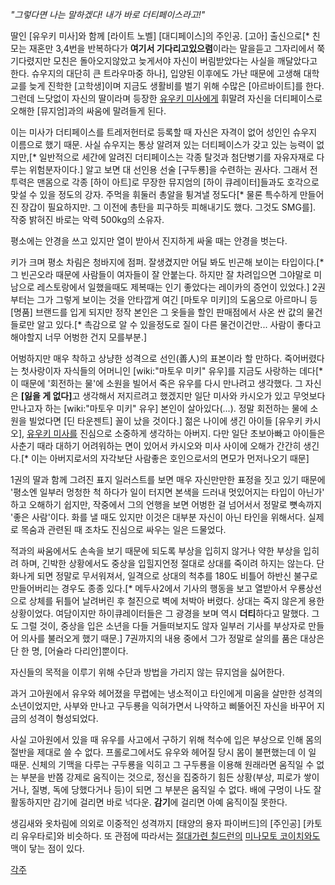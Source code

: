 ''"그렇다면 나는 말하겠다! 내가 바로 더티페이스라고!"''

딸인 [유우키 미사]와 함께 [라이트 노벨] [대디페이스]의 주인공. [고아] 출신으로[* 친모는 재혼만 3,4번을 반복하다가 '''여기서 기다리고있으렴'''이라는 말을듣고 그자리에서 쭉 기다렸지만 모친은 돌아오지않았고 늦게서야 자신이 버림받았다는 사실을 깨달았다고한다. 슈우지의 대단히 큰 트라우마중 하나], 입양된 이후에도 가난 때문에 고생해 대학교를 늦게 진학한 [고학생]이며 지금도 생활비를 벌기 위해 수많은 [아르바이트]를 한다. 그런데 느닷없이 자신의 딸이라며 등장한 [[유우키 미사]]에게 휘말려 자신을 더티페이스로 오해한 [뮤지엄]과의 싸움에 말려들게 된다.

이는 미사가 더티페이스를 트레저헌터로 등록할 때 자신은 자격이 없어 성인인 슈우지 이름으로 했기 때문. 사실 슈우지는 통상 알려져 있는 더티페이스가 갖고 있는 능력이 없지만,[* 일반적으로 세간에 알려진 더티페이스는 각종 탈것과 첨단병기를 자유자재로 다루는 위험분자이다.] 알고 보면 대 선인용 선술 [구두룡]을 수련하는 권사다. 
그래서 전투력은 맨몸으로 각종 [하이 아트]로 무장한 뮤지엄의 [하이 큐레이터]들과도 호각으로 맞설 수 있을 정도의 강자. 주먹을 휘둘러 총알을 튕겨낼 정도다[* 물론 특수하게 만들어진 장갑이 필요하지만. 그 이전에 총탄을 피구하듯 피해내기도 했다. 그것도 SMG를]. 작중 밝혀진 바로는 악력 500kg의 소유자.

평소에는 안경을 쓰고 있지만 열이 받아서 진지하게 싸울 때는 안경을 벗는다.

키가 크며 평소 차림은 청바지에 점퍼. 잘생겼지만 어딜 봐도 빈곤해 보이는 타입이다.[* 그 빈곤오라 때문에 사람들이 여자들이 잘 안붙는다. 하지만 잘 차려입으면 그야말로 미남으로 레스토랑에서 일했을때도 제복때는 인기 좋았다는 레이카의 증언이 있었다.] 2권부터는 그가 그렇게 보이는 것을 안타깝게 여긴 [마토우 미키]의 도움으로 아르마니 등 [명품] 브랜드를 입게 되지만 정작 본인은 그 옷들을 할인 판매점에서 사온 싼 값의 물건들로만 알고 있다.[* 촉감으로 알 수 있을정도로 질이 다른 물건이건만... 사람이 좋다고 해야할지 너무 어벙한 건지 모를부분.]

어벙하지만 매우 착하고 상냥한 성격으로 선인(善人)의 표본이라 할 만하다. 죽어버렸다는 첫사랑이자 자식들의 어머니인 [wiki:"마토우 미키" 유우]를 지금도 사랑하는 데다[* 이 때문에 '회전하는 물'에 소원을 빌어서 죽은 유우를 다시 만나려고 생각했다. 그 자신은 '''[잃을 게 없다]'''고 생각해서 저지르려고 했겠지만 일단 미사와 카시오가 있고 무엇보다 만나고자 하는 [wiki:"마토우 미키" 유우] 본인이 살아있다(...). 정말 회전하는 물에 소원을 빌었다면 [딘 타운젠트] 꼴이 났을 것이다.] 젊은 나이에 생긴 아이들 [유우키 카시오], [[유우키 미사]]를 진심으로 소중하게 생각하는 아버지. 다만 일단 초보아빠고 아이들은 사춘기 때라 대하기 어려워하는 면이 있어서 카시오와 미사 사이에 오해가 간간히 생긴다.[* 이는 아버지로서의 자각보단 사람좋은 호인으로서의 면모가 먼저나오기 때문]

1권의 딸과 함께 그려진 표지 일러스트를 보면 매우 자신만만한 표정을 짓고 있기 때문에 '평소엔 일부러 멍청한 척 하다가 일이 터지면 본색을 드러내 멋있어지는 타입이 아닌가' 하고 오해하기 쉽지만, 작중에서 그의 언행을 보면 어벙한 걸 넘어서서 정말로 뼛속까지 '좋은 사람'이다. 화를 낼 때도 있지만 이것은 대부분 자신이 아닌 타인을 위해서다. 실제로 목숨과 관련된 때 조차도 진심으로 싸우는 일은 드물었다.

적과의 싸움에서도 손속을 보기 때문에 되도록 부상을 입히지 않거나 약한 부상을 입히려 하며, 긴박한 상황에서도 중상을 입힐지언정 절대로 상대를 죽이려 하지는 않는다. 단 화나게 되면 정말로 무서워져서, 일격으로 상대의 척추를 180도 비틀어 하반신 불구로 만들어버리는 경우도 종종 있다.[* 메두사2에서 기사의 행동을 보고 열받아서 우룡상선으로 상체를 뒤틀어 날려버린 후 철진으로 벽에 처박아 버렸다. 상대는 죽지 않은게 용한 상황이었다. 여담이지만 하이큐레이터들은 그 광경을 보며 역시 '''더티'''하다고 말했다. 그도 그럴 것이, 중상을 입은 소년을 다들 거들떠보지도 않자 일부러 기사를 부상자로 만들어 의사를 불러오게 했기 때문.] 7권까지의 내용 중에서 그가 정말로 살의를 품은 대상은 단 한 명, [어슐라 다리안]뿐이다.

자신들의 목적을 이루기 위해 수단과 방법을 가리지 않는 뮤지엄을 싫어한다.

과거 고아원에서 유우와 헤어졌을 무렵에는 냉소적이고 타인에게 미움을 살만한 성격의 소년이었지만, 사부와 만나고 구두룡을 익혀가면서 나약하고 삐뚤어진 자신을 바꾸어 지금의 성격이 형성되었다.

사실 고아원에서 있을 때 유우를 사고에서 구하기 위해 척수에 입은 부상으로 인해 몸의 절반을 제대로 쓸 수 없다. 프롤로그에서도 유우와 헤어질 당시 몸이 불편했는데 이 일 때문. 신체의 기맥을 다루는 구두룡을 익히고 그 구두룡을 이용해 원래라면 움직일 수 없는 부분을 반쯤 강제로 움직이는 것으로, 정신을 집중하기 힘든 상황(부상, 피로가 쌓이거나, 질병, 독에 당했다거나 등)이 되면 그 부분은 움직일 수 없다. 배에 구멍이 나도 잘 활동하지만 감기에 걸리면 바로 넉다운. '''감기'''에 걸리면 아예 움직이질 못한다.

생김새와 옷차림에 의외로 이중적인 성격까지 [태양의 용자 파이버드]의 [주인공] [카토리 유우타로]와 비슷하다. 또 관점에 따라서는 [[절대가련 칠드런]]의 [[미나모토 코이치]]와도 맥이 닿는 점이 있다.

[[각주]]
